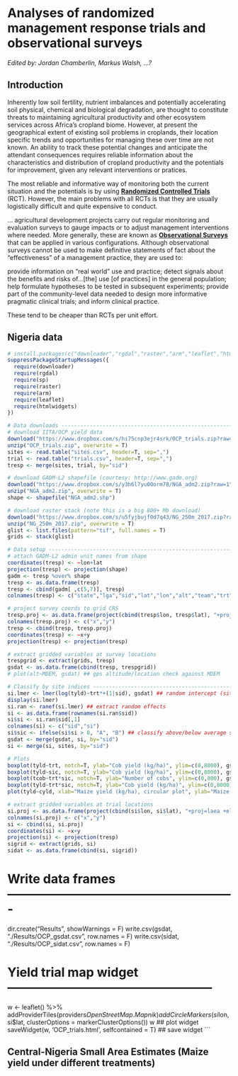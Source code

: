 # Analyses of randomized management response trials and observational surveys {#mrt}

*Edited by: Jordan Chamberlin, Markus Walsh, ...?*

## Introduction {#mrt-intro}

Inherently low soil fertility, nutrient imbalances and potentially accelerating soil physical, chemical and biological degradation, are thought to constitute threats to maintaining agricultural productivity and other ecosystem services across Africa's cropland biome. However, at present the geographical extent of existing soil problems in croplands, their location specific trends and opportunities for managing these over time are not known. An ability to track these potential changes and anticipate the attendant consequences requires reliable information about the characteristics and distribution of cropland productivity and the potentials for improvement, given any relevant interventions or pratices. 

The most reliable and informative way of monitoring both the current situation and the potentials is by using [**Randomized Controlled Trials**](https://en.wikipedia.org/wiki/Randomized_controlled_trial) (RCT). However, the main problems with all RCTs is that they are usually logistically difficult and quite expensive to conduct.

... agricultural development projects carry out regular monitoring and evaluation surveys to gauge impacts or to adjust management interventions where needed. More generally, these are known as [**Observational Surveys**](https://en.wikipedia.org/wiki/Observational_study) that can be applied in various configurations. Although observational surveys cannot be used to make definitive statements of fact about the "effectiveness" of a management practice, they are used to:

provide information on “real world” use and practice;
detect signals about the benefits and risks of...[the] use [of practices] in the general population;
help formulate hypotheses to be tested in subsequent experiments;
provide part of the community-level data needed to design more informative pragmatic clinical trials; and
inform clinical practice.

These tend to be cheaper than RCTs per unit effort.

## Nigeria data {#NG-data}

```r
# install.packages(c("downloader","rgdal","raster","arm","leaflet","htmlwidgets")), dependencies=TRUE)
suppressPackageStartupMessages({
  require(downloader)
  require(rgdal)
  require(sp)
  require(raster)
  require(arm)
  require(leaflet)
  require(htmlwidgets)
})
```

```r
# Data downloads -----------------------------------------------------------
# download IITA/OCP yield data
download("https://www.dropbox.com/s/hi75cnp3ejr4srk/OCP_trials.zip?raw=1", "OCP_trials.zip", mode = "wb")
unzip("OCP_trials.zip", overwrite = T)
sites <- read.table("sites.csv", header=T, sep=",")
trial <- read.table("trials.csv", header=T, sep=",")
tresp <- merge(sites, trial, by="sid")

# download GADM-L2 shapefile (courtesy: http://www.gadm.org)
download("https://www.dropbox.com/s/y3h6l7yu00orm78/NGA_adm2.zip?raw=1", "NGA_adm2.zip", mode = "wb")
unzip("NGA_adm2.zip", overwrite = T)
shape <- shapefile("NGA_adm2.shp")

# download raster stack (note this is a big 800+ Mb download)
download("https://www.dropbox.com/s/u5fyjbujf0d7q43/NG_250m_2017.zip?raw=1", "NG_250m_2017.zip", mode = "wb")
unzip("NG_250m_2017.zip", overwrite = T)
glist <- list.files(pattern="tif", full.names = T)
grids <- stack(glist)

# Data setup --------------------------------------------------------------
# attach GADM-L2 admin unit names from shape
coordinates(tresp) <- ~lon+lat
projection(tresp) <- projection(shape)
gadm <- tresp %over% shape
tresp <- as.data.frame(tresp)
tresp <- cbind(gadm[ ,c(5,7)], tresp)
colnames(tresp) <- c("state","lga","sid","lat","lon","alt","team","trt","ccob","tcob","twgt","cyld","tyld","ayld")

# project survey coords to grid CRS
tresp.proj <- as.data.frame(project(cbind(tresp$lon, tresp$lat), "+proj=laea +ellps=WGS84 +lon_0=20 +lat_0=5 +units=m +no_defs"))
colnames(tresp.proj) <- c("x","y")
tresp <- cbind(tresp, tresp.proj)
coordinates(tresp) <- ~x+y
projection(tresp) <- projection(tresp)

# extract gridded variables at survey locations
trespgrid <- extract(grids, tresp)
gsdat <- as.data.frame(cbind(tresp, trespgrid)) 
# plot(alt~MDEM, gsdat) ## gps altitude/location check against MDEM 
```

```r
# Classify by site indices ------------------------------------------------
si.lmer <- lmer(log(tyld)~trt*+(1|sid), gsdat) ## random intercept (site-level) model
display(si.lmer)
si.ran <- ranef(si.lmer) ## extract random effects
si <- as.data.frame(rownames(si.ran$sid))
si$si <- si.ran$sid[,1]
colnames(si) <- c("sid","si")
si$sic <- ifelse(si$si > 0, "A", "B") ## classify above/below average site indices (sic = A/B)
gsdat <- merge(gsdat, si, by="sid")
si <- merge(si, sites, by="sid")

# Plots
boxplot(tyld~trt, notch=T, ylab="Cob yield (kg/ha)", ylim=c(0,8000), gsdat) ## treatment differences
boxplot(tyld~sic, notch=T, ylab="Cob yield (kg/ha)", ylim=c(0,8000), gsdat) ## yield differences between site index classes
boxplot(tcob~trt*sic, notch=T, ylab="Number of cobs", ylim=c(0,800), gsdat) ## treatment differences
boxplot(tyld~trt*sic, notch=T, ylab="Cob yield (kg/ha)", ylim=c(0,8000), gsdat) ## treatment differences
plot(tyld~cyld, xlab="Maize yield (kg/ha), circular plot", ylab="Maize yield (kg/ha), total plot", gsdat)

# extract gridded variables at trial locations
si.proj <- as.data.frame(project(cbind(si$lon, si$lat), "+proj=laea +ellps=WGS84 +lon_0=20 +lat_0=5 +units=m +no_defs"))
colnames(si.proj) <- c("x","y")
si <- cbind(si, si.proj)
coordinates(si) <- ~x+y
projection(si) <- projection(tresp)
sigrid <- extract(grids, si)
sidat <- as.data.frame(cbind(si, sigrid)) 
```

# Write data frames -------------------------------------------------------
dir.create("Results", showWarnings = F)
write.csv(gsdat, "./Results/OCP_gsdat.csv", row.names = F)
write.csv(sidat, "./Results/OCP_sidat.csv", row.names = F)

# Yield trial map widget --------------------------------------------------
w <- leaflet() %>% 
  addProviderTiles(providers$OpenStreetMap.Mapnik) %>%
  addCircleMarkers(si$lon, si$lat, clusterOptions = markerClusterOptions())
w ## plot widget 
saveWidget(w, 'OCP_trials.html', selfcontained = T) ## save widget
```

## Central-Nigeria Small Area Estimates (Maize yield under different treatments)

